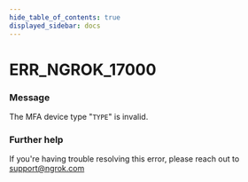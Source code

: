 ```yaml
---
hide_table_of_contents: true
displayed_sidebar: docs
---
```



# ERR_NGROK_17000

### Message
The MFA device type "`TYPE`" is invalid.

<ErrorDetails error='err_ngrok_17000' />


### Further help
If you're having trouble resolving this error, please reach out to [support@ngrok.com](mailto:support@ngrok.com?subject=Help%20with%20ERR_NGROK_17000)

